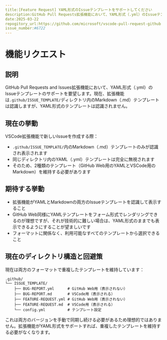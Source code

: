```yaml
---
title:[Feature Request] YAML形式のIssueテンプレートをサポートしてください
description:GitHub Pull Requests拡張機能において、YAML形式（.yml）のIssueテンプレートをサポートしてもらいたいという要望です。
date:2025-03-22
repogitory_url:https://github.com/microsoft/vscode-pull-request-github
issue_number:#6722
---
```

# 機能リクエスト

## 説明
GitHub Pull Requests and Issues拡張機能において、YAML形式（.yml）のIssueテンプレートのサポートを要望します。現在、拡張機能は`.github/ISSUE_TEMPLATE/`ディレクトリ内のMarkdown（.md）テンプレートは認識しますが、YAML形式のテンプレートは認識されません。

## 現在の挙動
VSCode拡張機能で新しいIssueを作成する際：
- `.github/ISSUE_TEMPLATE/`内のMarkdown（.md）テンプレートのみが認識され表示されます
- 同じディレクトリ内のYAML（.yml）テンプレートは完全に無視されます
- そのため、2種類のテンプレート（GitHub Web用のYAMLとVSCode用のMarkdown）を維持する必要があります

## 期待する挙動
- 拡張機能がYAMLとMarkdownの両方のIssueテンプレートを認識して表示すること
- GitHub Web同様にYAMLテンプレートをフォーム形式でレンダリングできるのが理想ですが、それが技術的に難しい場合は、YAML形式のままでも表示できるようにすることが望ましいです
- フォーマットに関係なく、利用可能なすべてのテンプレートから選択できること

## 現在のディレクトリ構造と回避策

現在は両方のフォーマットで重複したテンプレートを維持しています：

```
.github/
└── ISSUE_TEMPLATE/
    ├── BUG-REPORT.yml      # GitHub Web用（表示されない）
    ├── BUG-REPORT.md       # VSCode用（表示される）
    ├── FEATURE-REQUEST.yml # GitHub Web用（表示されない）
    ├── FEATURE-REQUEST.md  # VSCode用（表示される）
    └── config.yml          # テンプレート設定
```

これは両方のバージョンを手動で同期し続ける必要があるため理想的ではありません。拡張機能がYAML形式をサポートすれば、重複したテンプレートを維持する必要がなくなります。 